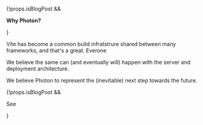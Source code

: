 
{!props.isBlogPost && <p><b>Why Photon?</b></p>}

Vite has become a common build infratstrure shared between many frameworks, and that's a great. Everone

We believe the same can (and eventually will) happen with the server and deployment architecture.

We believe Photon to represent the (inevitable) next step towards the future.

{!props.isBlogPost && <p>See <Link href="/blog/photon#why-photon" doNotInferSectionTitle /></p>}
